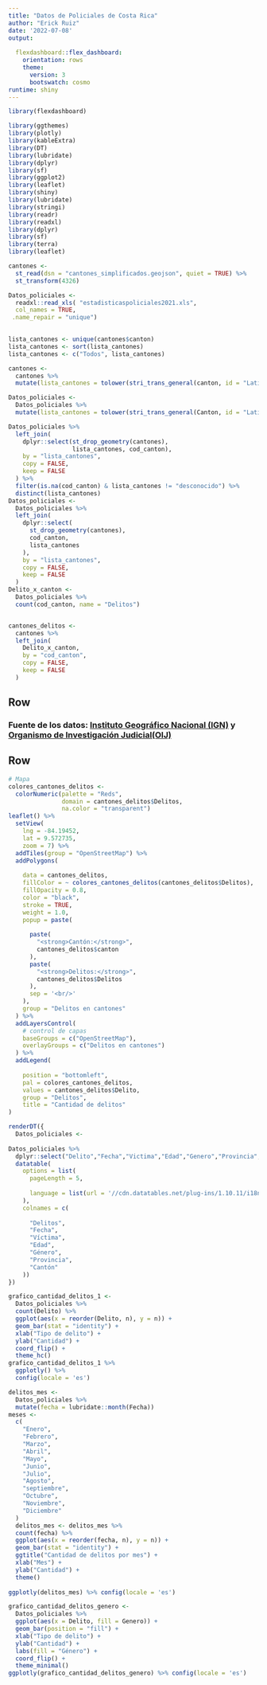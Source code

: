 ---
title: "Datos de Policiales de Costa Rica" 
author: "Erick Ruiz"
date: '2022-07-08'
output: 
 
  flexdashboard::flex_dashboard:
    orientation: rows
    theme:
      version: 3
      bootswatch: cosmo
runtime: shiny
---

```{r setup, include=FALSE}
library(flexdashboard)
```

```{r paquetes, message= FALSE}
library(ggthemes) 
library(plotly) 
library(kableExtra) 
library(DT) 
library(lubridate)
library(dplyr)
library(sf)
library(ggplot2)
library(leaflet)
library(shiny)
library(lubridate)
library(stringi) 
library(readr) 
library(readxl) 
library(dplyr) 
library(sf) 
library(terra) 
library(leaflet) 
```

```{r lectura-datos-cantones}


cantones <-
  st_read(dsn = "cantones_simplificados.geojson", quiet = TRUE) %>%
  st_transform(4326)
```

```{r lectura-datos-policiales}


Datos_policiales <-
  readxl::read_xls( "estadisticaspoliciales2021.xls", 
  col_names = TRUE,
 .name_repair = "unique")
 
```


```{r lista-cantones}
lista_cantones <- unique(cantones$canton)
lista_cantones <- sort(lista_cantones)
lista_cantones <- c("Todos", lista_cantones)
```


```{r Union, message = FALSE}

cantones <-
  cantones %>%
  mutate(lista_cantones = tolower(stri_trans_general(canton, id = "Latin-ASCII")))

Datos_policiales <-
  Datos_policiales %>%
  mutate(lista_cantones = tolower(stri_trans_general(Canton, id = "Latin-ASCII")))

Datos_policiales %>%
  left_join(
    dplyr::select(st_drop_geometry(cantones),
                  lista_cantones, cod_canton),
    by = "lista_cantones",
    copy = FALSE,
    keep = FALSE
  ) %>%
  filter(is.na(cod_canton) & lista_cantones != "desconocido") %>% 
  distinct(lista_cantones) 
Datos_policiales <-
  Datos_policiales %>%
  left_join(
    dplyr::select(
      st_drop_geometry(cantones),
      cod_canton,
      lista_cantones
    ),
    by = "lista_cantones",
    copy = FALSE,
    keep = FALSE
  )
Delito_x_canton <-
  Datos_policiales %>%
  count(cod_canton, name = "Delitos")


cantones_delitos <-
  cantones %>%
  left_join(
    Delito_x_canton,
    by = "cod_canton",
    copy = FALSE,
    keep = FALSE
  )

```
 Row {data-height=10}
-----------------------------------------------------------------------

### **Fuente de los datos: [Instituto Geográfico Nacional (IGN)](http://geos.snitcr.go.cr/be/IGN_5/wfs) y [Organismo de Investigación Judicial(OIJ)](https://sitiooij.poder-judicial.go.cr/index.php/ayuda/servicios-policiales/servicios-a-organizaciones/indice-de-transparencia-del-sector-publico-costarricense/datos-abiertos)  **

 Row {data-height=600}
-----------------------------------------------------------------------

```{r mapa, message = FALSE}
# Mapa
colores_cantones_delitos <-
  colorNumeric(palette = "Reds",
               domain = cantones_delitos$Delitos,
               na.color = "transparent")
leaflet() %>%
  setView(
    lng = -84.19452,
    lat = 9.572735,
    zoom = 7) %>%
  addTiles(group = "OpenStreetMap") %>% 
  addPolygons(
    
    data = cantones_delitos,
    fillColor = ~ colores_cantones_delitos(cantones_delitos$Delitos),
    fillOpacity = 0.8,
    color = "black",
    stroke = TRUE,
    weight = 1.0,
    popup = paste(
      
      paste(
        "<strong>Cantón:</strong>",
        cantones_delitos$canton
      ),
      paste(
        "<strong>Delitos:</strong>",
        cantones_delitos$Delitos
      ),
      sep = '<br/>'
    ),
    group = "Delitos en cantones"
  ) %>%
  addLayersControl(
    # control de capas
    baseGroups = c("OpenStreetMap"),
    overlayGroups = c("Delitos en cantones")
  ) %>%
  addLegend(
    
    position = "bottomleft",
    pal = colores_cantones_delitos,
    values = cantones_delitos$Delito,
    group = "Delitos",
    title = "Cantidad de delitos"
)
```



```{r Tabla, message=FALSE }
renderDT({
  Datos_policiales <-
  
Datos_policiales %>%
  dplyr::select("Delito","Fecha","Victima","Edad","Genero","Provincia","Canton") %>%
  datatable(
    options = list(
      pageLength = 5,
    
      language = list(url = '//cdn.datatables.net/plug-ins/1.10.11/i18n/Spanish.json') 
    ),
    colnames = c(
      
      "Delitos",
      "Fecha",
      "Víctima",
      "Edad",
      "Género",
      "Provincia",
      "Cantón"
    ))
})
```


```{r Grafico_cantidad_delito_1, message=FALSE}
grafico_cantidad_delitos_1 <-
  Datos_policiales %>%
  count(Delito) %>% 
  ggplot(aes(x = reorder(Delito, n), y = n)) +
  geom_bar(stat = "identity") +
  xlab("Tipo de delito") +
  ylab("Cantidad") +
  coord_flip() +
  theme_hc() 
grafico_cantidad_delitos_1 %>%
  ggplotly() %>% 
  config(locale = 'es')
```


```{r Grafico_delito_mes}
delitos_mes <-
  Datos_policiales %>%
  mutate(fecha = lubridate::month(Fecha))
meses <-
  c(
    "Enero",
    "Febrero",
    "Marzo",
    "Abril",
    "Mayo",
    "Junio",
    "Julio",
    "Agosto",
    "septiembre",
    "Octubre",
    "Noviembre",
    "Diciembre"
  )
  delitos_mes <- delitos_mes %>%
  count(fecha) %>%
  ggplot(aes(x = reorder(fecha, n), y = n)) +
  geom_bar(stat = "identity") +
  ggtitle("Cantidad de delitos por mes") +
  xlab("Mes") +
  ylab("Cantidad") +
  theme()
  
ggplotly(delitos_mes) %>% config(locale = 'es')
```

```{r Grafico_cantidad_delitos_genero}
grafico_cantidad_delitos_genero <-
  Datos_policiales %>%
  ggplot(aes(x = Delito, fill = Genero)) +
  geom_bar(position = "fill") +
  xlab("Tipo de delito") +
  ylab("Cantidad") +
  labs(fill = "Género") +
  coord_flip() +
  theme_minimal()
ggplotly(grafico_cantidad_delitos_genero) %>% config(locale = 'es')
  
```

